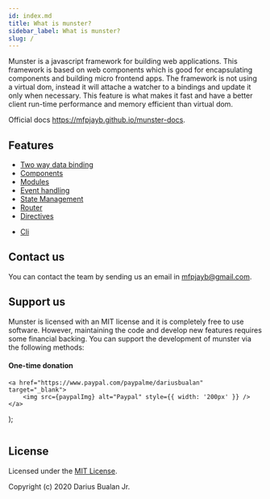 ```yaml
---
id: index.md
title: What is munster?
sidebar_label: What is munster?
slug: /
---
```


Munster is a javascript framework for building web applications.
This framework is based on web components which is good for encapsulating components and building micro frontend apps.
The framework is not using a virtual dom,
instead it will attache a watcher to a bindings and update it only when necessary.
This feature is what makes it fast and have a better client run-time performance and memory efficient than virtual dom.

Official docs https://mfpjayb.github.io/munster-docs.

## Features

* [Two way data binding](/docs/component#data-binding)
* [Components](/docs/component)
* [Modules](/docs/module)
* [Event handling](/docs/component#event-binding)
* [State Management](/docs/store)
* [Router](/docs/router)
* [Directives](/docs/component#custom-directives)
<!-- * Developer tools -->
* [Cli](/docs/cli-installation)

## Contact us

You can contact the team by sending us an email in [mfpjayb@gmail.com](mailto:mfpjayb@gmail.com).

## Support us

Munster is licensed with an MIT license and it is completely free to use software.
However, maintaining the code and develop new features requires some financial backing.
You can support the development of munster via the following methods:

#### One-time donation


    <a href="https://www.paypal.com/paypalme/dariusbualan" target="_blank">
        <img src={paypalImg} alt="Paypal" style={{ width: '200px' }} />
    </a>
);

<Image />

<!-- #### Recurring donations -->

## License

Licensed under the [MIT License](../LICENSE).

Copyright (c) 2020 Darius Bualan Jr.

